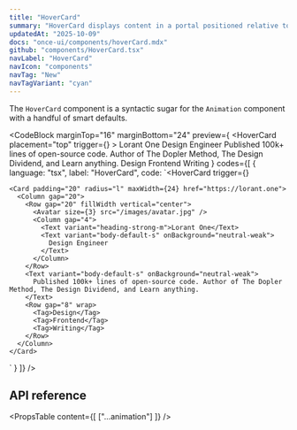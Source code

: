 ```yaml
---
title: "HoverCard"
summary: "HoverCard displays content in a portal positioned relative to a trigger element on hover, with customizable animations and placement."
updatedAt: "2025-10-09"
docs: "once-ui/components/hoverCard.mdx"
github: "components/HoverCard.tsx"
navLabel: "HoverCard"
navIcon: "components"
navTag: "New"
navTagVariant: "cyan"
---
```


The `HoverCard` component is a syntactic sugar for the `Animation` component with a handful of smart defaults.

<CodeBlock
  marginTop="16"
  marginBottom="24"
  preview={
    <Row fillWidth horizontal="center">
      <HoverCard
        placement="top"
        trigger={<Avatar size="l" src="/images/avatar.jpg" />}
      >
        <Card padding="20" radius="l" maxWidth={24} href="https://lorant.one">
          <Column gap="20">
            <Row gap="20" fillWidth vertical="center">
              <Avatar size={3} src="/images/avatar.jpg" />
              <Column gap="4">
                <Text variant="heading-strong-m">Lorant One</Text>
                <Text variant="body-default-s" onBackground="neutral-weak">
                  Design Engineer
                </Text>
              </Column>
            </Row>
            <Text variant="body-default-s" onBackground="neutral-weak">
              Published 100k+ lines of open-source code. Author of The Dopler Method, The Design Dividend, and Learn anything.
            </Text>
            <Row gap="8" wrap>
              <Tag>Design</Tag>
              <Tag>Frontend</Tag>
              <Tag>Writing</Tag>
            </Row>
          </Column>
        </Card>
      </HoverCard>
    </Row>
  }
  codes={[
    {
      language: "tsx",
      label: "HoverCard",
      code:
`<HoverCard
    trigger={<Avatar size="l" src="/images/avatar.jpg" />}
>
    <Card padding="20" radius="l" maxWidth={24} href="https://lorant.one">
      <Column gap="20">
        <Row gap="20" fillWidth vertical="center">
          <Avatar size={3} src="/images/avatar.jpg" />
          <Column gap="4">
            <Text variant="heading-strong-m">Lorant One</Text>
            <Text variant="body-default-s" onBackground="neutral-weak">
              Design Engineer
            </Text>
          </Column>
        </Row>
        <Text variant="body-default-s" onBackground="neutral-weak">
          Published 100k+ lines of open-source code. Author of The Dopler Method, The Design Dividend, and Learn anything.
        </Text>
        <Row gap="8" wrap>
          <Tag>Design</Tag>
          <Tag>Frontend</Tag>
          <Tag>Writing</Tag>
        </Row>
      </Column>
    </Card>
</HoverCard>`
    }
  ]}
/>


## API reference

<PropsTable
  content={[
    ["...animation"]
  ]}
/>
